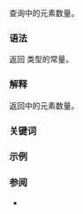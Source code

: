 {{title|{{tt|sizeof...}} 运算符 {{mark since c++11}}}}
{{cpp/language/expressions/templates/navbar}}
查询{{rlp|pack|包}}中的元素数量。

===语法===
{{sdsc begin}}
{{sdsc|{{ttb|sizeof...(}} {{spar|包}} {{ttb|)}}}}
{{sdsc end}}

返回 {{lc|std::size_t}} 类型的常量。

===解释===
返回{{rlp|pack|包}}中的元素数量。

===关键词===
{{ltt|cpp/keyword/sizeof}}

===示例===
{{example
|code=
#include &lt;array&gt;
#include &lt;iostream&gt;
#include &lt;type_traits&gt;
 
template&lt;typename... Ts&gt;
constexpr auto make_array(Ts&amp;&amp;... ts)
{
    using CT = std::common_type_t&lt;Ts...&gt;;
    return std::array&lt;CT, sizeof...(Ts)&gt;{std::forward&lt;CT&gt;(ts)...};
}
 
int main()
{
    std::array&lt;double, 4ul&gt; arr = make_array(1, 2.71f, 3.14, '*');
    std::cout &lt;&lt; "arr = { ";
    for (auto s{arr.size()}; double elem : arr)
        std::cout &lt;&lt; elem &lt;&lt; (--s ? ", " : " ");
    std::cout &lt;&lt; "}\n";
}
|output=arr = { 1, 2.71, 3.14, 42 }
}}

===参阅===
* {{rlp|sizeof}}

{{langlinks|de|en|es|fr|it|ja|pt|ru}}
